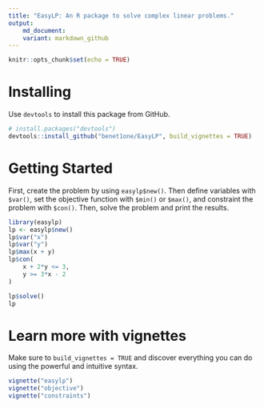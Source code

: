 ```yaml
---
title: "EasyLP: An R package to solve complex linear problems."
output: 
    md_document:
    variant: markdown_github
---
```


```r
knitr::opts_chunk$set(echo = TRUE)
```

# Installing

Use `devtools` to install this package from GitHub.

```r
# install.packages("devtools")
devtools::install_github("benet1one/EasyLP", build_vignettes = TRUE)
```

# Getting Started

First, create the problem by using `easylp$new()`. Then define variables with `$var()`, set the objective function with `$min()` or `$max()`, and constraint the problem with `$con()`. Then, solve the problem and print the results.

```r
library(easylp)
lp <- easylp$new()
lp$var("x")
lp$var("y")
lp$max(x + y)
lp$con(
    x + 2*y <= 3,
    y >= 3*x - 2
)

lp$solve()
lp
```

# Learn more with vignettes

Make sure to `build_vignettes = TRUE` and discover everything you can do using the powerful and intuitive syntax.

```r
vignette("easylp")
vignette("objective")
vignette("constraints")
```
